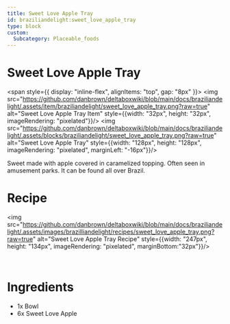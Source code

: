 ```yaml
---
title: Sweet Love Apple Tray
id: braziliandelight:sweet_love_apple_tray
type: block
custom:
  Subcategory: Placeable_foods
---
```


# Sweet Love Apple Tray

<span style={{ display: "inline-flex", alignItems: "top", gap: "8px" }}>
  <img src="https://github.com/danbrown/deltaboxwiki/blob/main/docs/braziliandelight/.assets/item/braziliandelight/sweet_love_apple_tray.png?raw=true"
         alt="Sweet Love Apple Tray Item" style={{width: "32px", height: "32px", imageRendering: "pixelated"}}/>
  <img src="https://github.com/danbrown/deltaboxwiki/blob/main/docs/braziliandelight/.assets/blocks/braziliandelight/sweet_love_apple_tray.png?raw=true"
         alt="Sweet Love Apple Tray" style={{width: "128px", height: "128px", imageRendering: "pixelated", marginLeft: "-16px"}}/>
</span>

Sweet made with apple covered in caramelized topping. Often seen in amusement parks.
It can be found all over Brazil.

# Recipe

<img src="https://github.com/danbrown/deltaboxwiki/blob/main/docs/braziliandelight/.assets/images/brazilliandelight/recipes/sweet_love_apple_tray.png?raw=true" alt="Sweet Love Apple Tray Recipe" style={{width: "247px", height: "134px", imageRendering: "pixelated", marginBottom:"32px"}}/>

<br/>

# Ingredients

- 1x Bowl
- 6x Sweet Love Apple